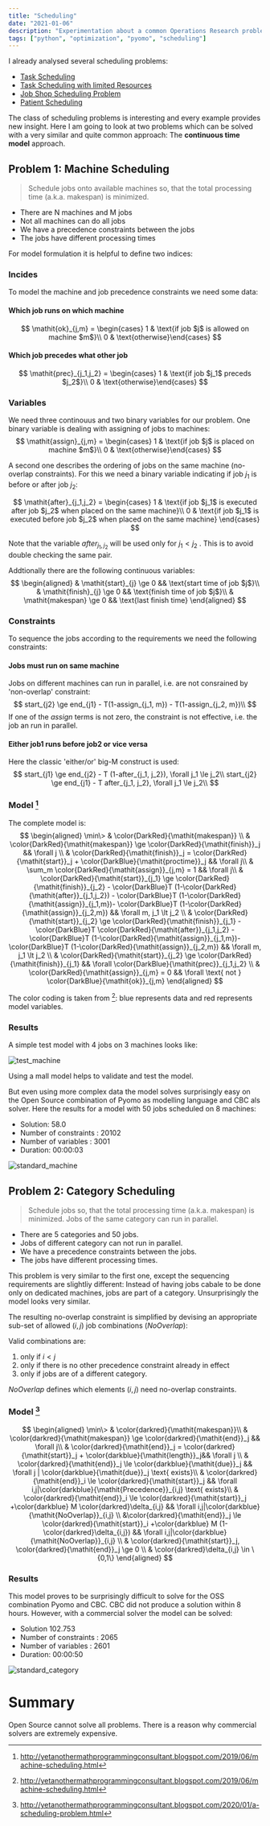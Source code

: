 ```yaml
---
title: "Scheduling"
date: "2021-01-06"
description: "Experimentation about a common Operations Research problem, part III."
tags: ["python", "optimization", "pyomo", "scheduling"]
---
```


I already analysed several scheduling problems: 
- [Task Scheduling](../scheduling)
- [Task Scheduling with limited Resources](../scheduling_with_constraints)
- [Job Shop Scheduling Problem](../jssp)
- [Patient Scheduling](../patient_scheduling)

The class of scheduling problems is interesting and every example provides new insight. Here I am going to look at
two problems which can be solved with a very similar and quite common approach: The
**continuous time model** approach.

## Problem 1: Machine Scheduling

> Schedule jobs onto available machines so, that the total processing time (a.k.a. makespan) is minimized.

- There are N machines and M jobs
- Not all machines can do all jobs
- We have a precedence constraints between the jobs
- The jobs have different processing times

For model formulation it is helpful to define two indices:

### Incides
To model the machine and job precedence constraints we need some data:

#### Which job runs on which machine
$$
\mathit{ok}_{j,m} =
\begin{cases}
1 & \text{if job $j$ is allowed on machine $m$}\\
0 & \text{otherwise}\end{cases}
$$

#### Which job precedes what other job
$$
\mathit{prec}_{j_1,j_2} =
\begin{cases}
1 & \text{if job $j_1$ preceds $j_2$}\\
0 & \text{otherwise}\end{cases}
$$

### Variables
We need three continouus and two binary variables for our problem.
One binary variable is dealing with assigning of jobs to machines: 
$$
\mathit{assign}_{j,m} = 
\begin{cases} 
1 & \text{if job $j$ is placed on machine $m$}\\ 
0 & \text{otherwise}\end{cases}
$$

A second one describes the ordering of jobs on the same machine (no-overlap constraints). 
For this we need a binary variable indicating if job $j_1$ is before or after job $j_2$:

$$
\mathit{after}_{j_1,j_2} = 
\begin{cases} 
1 & \text{if job $j_1$ is executed after job $j_2$ when placed on the same machine}\\ 
0 & \text{if job $j_1$ is executed before job $j_2$ when placed on the same machine}
\end{cases}
$$

Note that the variable $after_{j_1,j_2}$ will be used only for $j_1 < j_2$ . This is to avoid double checking the same pair.

Addtionally there are the following continuous variables:
$$
\begin{aligned} 
& \mathit{start}_{j} \ge 0 && \text{start time of job $j$}\\
& \mathit{finish}_{j} \ge 0  && \text{finish time of job $j$}\\
& \mathit{makespan} \ge 0  && \text{last finish time}
\end{aligned}
$$

### Constraints
To sequence the jobs according to the requirements we need the following constraints:

#### Jobs must run on same machine
Jobs on different machines can run in parallel, i.e. are not consrained by 'non-overlap' constraint:
$$
start_{j2} \ge end_{j1} - T(1-assign_{j_1, m}) - T(1-assign_{j_2, m})\\
$$
If one of the $assign$ terms is not zero, the constraint is not effective, i.e. the job an run in parallel.

#### Either job1 runs before job2 or vice versa
Here the classic 'either/or' big-M construct is used:
$$
start_{j1} \ge end_{j2} - T (1-after_{j_1, j_2}), \forall j_1 \le j_2\\
start_{j2} \ge end_{j1} - T after_{j_1, j_2}, \forall j_1 \le j_2\\
$$

### Model [^1]
The complete model is:
$$
\begin{aligned} \min\> & \color{DarkRed}{\mathit{makespan}} \\
& \color{DarkRed}{\mathit{makespan}} \ge \color{DarkRed}{\mathit{finish}}_j && \forall j \\
& \color{DarkRed}{\mathit{finish}}_j = \color{DarkRed}{\mathit{start}}_j + \color{DarkBlue}{\mathit{proctime}}_j && \forall j\\
& \sum_m \color{DarkRed}{\mathit{assign}}_{j,m} = 1 && \forall j\\
& \color{DarkRed}{\mathit{start}}_{j_1} \ge \color{DarkRed}{\mathit{finish}}_{j_2} - \color{DarkBlue}T (1-\color{DarkRed}{\mathit{after}}_{j_1,j_2}) - \color{DarkBlue}T (1-\color{DarkRed}{\mathit{assign}}_{j_1,m})- \color{DarkBlue}T (1-\color{DarkRed}{\mathit{assign}}_{j_2,m}) && \forall m, j_1 \lt j_2 \\
& \color{DarkRed}{\mathit{start}}_{j_2} \ge \color{DarkRed}{\mathit{finish}}_{j_1} - \color{DarkBlue}T \color{DarkRed}{\mathit{after}}_{j_1,j_2} - \color{DarkBlue}T (1-\color{DarkRed}{\mathit{assign}}_{j_1,m})- \color{DarkBlue}T (1-\color{DarkRed}{\mathit{assign}}_{j_2,m}) && \forall m, j_1 \lt j_2 \\ 
& \color{DarkRed}{\mathit{start}}_{j_2} \ge \color{DarkRed}{\mathit{finish}}_{j_1} && \forall \color{DarkBlue}{\mathit{prec}}_{j_1,j_2} \\
& \color{DarkRed}{\mathit{assign}}_{j,m} = 0 && \forall \text{ not } \color{DarkBlue}{\mathit{ok}}_{j,m} 
\end{aligned}
$$

The color coding is taken from [^1]: blue represents data and red represents model variables.

### Results
A simple test model with 4 jobs on 3 machines looks like:

![test_machine](test_machine.png)

Using a mall model helps to validate and test the model.


But even using more complex data the model solves surprisingly easy on the Open Source combination of Pyomo as modelling language and CBC als solver.
Here the results for a model with 50 jobs scheduled on 8 machines:

- Solution: 58.0
- Number of constraints : 20102
- Number of variables : 3001
- Duration: 00:00:03

![standard_machine](standard_machine.png)

## Problem 2: Category Scheduling

> Schedule jobs so, that the total processing time (a.k.a. makespan) is minimized. Jobs of the same category can run
in parallel.

- There are 5 categories and 50 jobs.
- Jobs of different category can not run in parallel.
- We have a precedence constraints between the jobs.
- The jobs have different processing times.

This problem is very similar to the first one, except the sequencing requirements are slightliy different: Instead
of having jobs cabale to be done only on dedicated machines, jobs are part of a category. Unsurprisingly the model
looks very similar.

The resulting no-overlap constraint is simplified by devising an appropriate sub-set of allowed $(i,j)$ job combinations
($\mathit{NoOverlap}$):

Valid combinations are:
1. only if $i < j$
1. only if there is no other precedence constraint already in effect
1. only if jobs are of a different category. 

$\mathit{NoOverlap}$ defines which elements $( i , j )$ need no-overlap constraints.

### Model [^2]

$$
\begin{aligned} 
\min\> & \color{darkred}{\mathit{makespan}}\\ 
& \color{darkred}{\mathit{makespan}} \ge  \color{darkred}{\mathit{end}}_j && \forall j\\ 
&   \color{darkred}{\mathit{end}}_j =  \color{darkred}{\mathit{start}}_j  + \color{darkblue}{\mathit{length}}_j&& \forall j \\ 
&  \color{darkred}{\mathit{end}}_j \le \color{darkblue}{\mathit{due}}_j  && \forall j | \color{darkblue}{\mathit{due}}_j \text{ exists}\\ 
& \color{darkred}{\mathit{end}}_i  \le  \color{darkred}{\mathit{start}}_j && \forall i,j|\color{darkblue}{\mathit{Precedence}}_{i,j} \text{ exists}\\ 
& \color{darkred}{\mathit{end}}_i  \le  \color{darkred}{\mathit{start}}_j +\color{darkblue} M \color{darkred}\delta_{i,j} && \forall i,j|\color{darkblue}{\mathit{NoOverlap}}_{i,j} \\ 
&\color{darkred}{\mathit{end}}_j  \le  \color{darkred}{\mathit{start}}_i +\color{darkblue} M (1-\color{darkred}\delta_{i,j}) && \forall i,j|\color{darkblue}{\mathit{NoOverlap}}_{i,j} \\ 
& \color{darkred}{\mathit{start}}_j, \color{darkred}{\mathit{end}}_j \ge 0 \\ & \color{darkred}\delta_{i,j} \in \{0,1\}
\end{aligned}
$$


### Results
This model proves to be surprisingly difficult to solve for the OSS combination Pyomo and CBC. 
CBC did not produce a solution within 8 hours. However, with a commercial solver the model can be solved:

- Solution 102.753
- Number of constraints : 2065
- Number of variables : 2601
- Duration: 00:00:50


![standard_category](standard_category.png)

# Summary
Open Source cannot solve all problems. There is a reason why commercial solvers are extremely expensive.

[^1]: http://yetanothermathprogrammingconsultant.blogspot.com/2019/06/machine-scheduling.html
[^2]: http://yetanothermathprogrammingconsultant.blogspot.com/2020/01/a-scheduling-problem.html